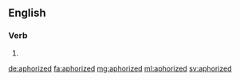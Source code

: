 ==English==

===Verb===
{{head|en}}

# {{en-past of|aphorize}}

[[de:aphorized]]
[[fa:aphorized]]
[[mg:aphorized]]
[[ml:aphorized]]
[[sv:aphorized]]